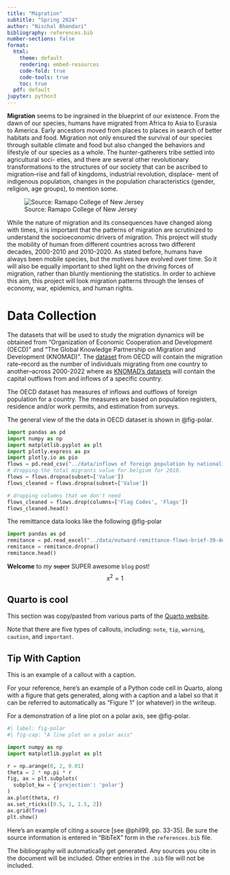 ```yaml
---
title: "Migration"
subtitle: "Spring 2024"
author: "Nischal Bhandari"
bibliography: references.bib
number-sections: false
format:
  html:
    theme: default
    rendering: embed-resources
    code-fold: true
    code-tools: true
    toc: true
  pdf: default
jupyter: python3
---
```


**Migration** seems to be ingrained in the blueprint of our existence. From the dawn of our species, humans have migrated from Africa to Asia to Eurasia to America. Early ancestors moved from places to places in search of better habitats and food. Migration not only ensured the survival of our species through suitable climate and food but also changed the behaviors and lifestyle of our species as a whole. The hunter-gatherers tribe settled into agricultural soci- eties, and there are several other revolutionary transformations to the structures of our society that can be ascribed to migration–rise and fall of kingdoms, industrial revolution, displace- ment of indigenous population, changes in the population characteristics (gender, religion, age groups), to mention some. 

![Source: Ramapo College of New Jersey](https://store.laphamsquarterly.us/media/310.jpg){fig-alt="A photo of the arch at Ramapo College."}

While the nature of migration and its consequences have changed along with times, it is important that the patterns of migration are scrutinized to understand the socioeconomic drivers of migration. This project will study the mobility of human from different countries across two different decades, 2000-2010 and 2010-2020. As stated before, humans have always been mobile species, but the motives have evolved over time. So it will also be equally important to shed light on the driving forces of migration, rather than bluntly mentioning the statistics. In order to achieve this aim, this project will look migration patterns through the lenses of economy, war, epidemics, and human rights.

# Data Collection

The datasets that will be used to study the migration dynamics will be obtained from "Organization of Economic Cooperation and Development (OECD)" and "The Global Knowledge Partnership on Migration and Development (KNOMAD)".
The [dataset](https://stats.oecd.org/Index.aspx?DataSetCode=MIG) from OECD will contain the migration rate--record as the number of individuals migrating from one country to another--across 2000-2022 where as [KNOMAD's datasets](https://www.knomad.org/data/remittances) will contain the capital outflows from and inflows of a specific country.

The OECD dataset has measures of inflows and outflows of foreign population for a country. The measures are based on population registers, residence and/or work permits, and estimation from surveys.

The general view of the the data in OECD dataset is shown in @fig-polar.

```python
import pandas as pd
import numpy as np
import matplotlib.pyplot as plt
import plotly.express as px
import plotly.io as pio
flows = pd.read_csv("../data/inflows of foreign population by nationality.csv", low_memory=False)
# dropping the total migrants value for belgium for 2010.
flows = flows.dropna(subset=['Value'])
flows_cleaned = flows.dropna(subset=['Value'])

# dropping columns that we don't need
flows_cleaned = flows.drop(columns=['Flag Codes', 'Flags'])
flows_cleaned.head()
```

The remittance data looks like the following @fig-polar
```python
import pandas as pd
remitance = pd.read_excel("../data/outward-remittance-flows-brief-39-december-2023-revised-as-of-mar.8-2024_1.xlsx", header = 1, index_col= None)
remitance = remitance.dropna()
remitance.head()
```

**Welcome** to *my* ~~super~~ SUPER awesome `blog` post!
$$x^2 = 1$$

## Quarto is cool

This section was copy/pasted from various parts of the [Quarto website](https://quarto.org/docs/get-started/hello/vscode.html).

:::{.callout-note}
Note that there are five types of callouts, including:
`note`, `tip`, `warning`, `caution`, and `important`.
:::

:::{.callout-tip}
## Tip With Caption

This is an example of a callout with a caption.
:::


For your reference, here's an example of a Python code cell in Quarto, along with a figure that gets generated, along with a caption and a label so that it can be referred to automatically as "Figure 1" (or whatever) in the writeup.

For a demonstration of a line plot on a polar axis, see @fig-polar.

```python
#| label: fig-polar
#| fig-cap: "A line plot on a polar axis"

import numpy as np
import matplotlib.pyplot as plt

r = np.arange(0, 2, 0.01)
theta = 2 * np.pi * r
fig, ax = plt.subplots(
  subplot_kw = {'projection': 'polar'} 
)
ax.plot(theta, r)
ax.set_rticks([0.5, 1, 1.5, 2])
ax.grid(True)
plt.show()
```

Here's an example of citing a source [see @phil99, pp. 33-35]. Be sure the source information is entered in "BibTeX" form in the `references.bib` file.


The bibliography will automatically get generated. Any sources you cite in the document will be included. Other entries in the `.bib` file will not be included.